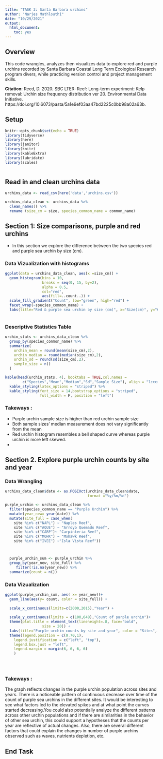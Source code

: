 ```yaml
---
title: "TASK 3: Santa Barbara urchins"
author: "Narjes Mathlouthi"
date: "10/29/2021"
output: 
  html_document: 
    toc: yes
---
```



## Overview

This code wrangles, analyzes then visualizes data to explore red and purple urchins recorded by Santa Barbara Coastal Long Term Ecological Research program divers, while practicing version control and project management skills.


**Citation**: Reed, D. 2020. SBC LTER: Reef: Long-term experiment: Kelp removal: Urchin size frequency distribution ver 20. Environmental Data Initiative. https://doi.org/10.6073/pasta/5a1e9ef03aa47bd2225c0bb98a02a63b. 


## Setup

```r
knitr::opts_chunk$set(echo = TRUE)
library(tidyverse)
library(here)
library(janitor)
library(knitr)
library(kableExtra)
library(lubridate)
library(scales)



```

## Read in and clean urchins data

```r

urchins_data <- read_csv(here('data','urchins.csv'))

urchins_data_clean <- urchins_data %>% 
  clean_names() %>% 
  rename (size_cm = size, species_common_name = common_name)


```

## Section 1: Size comparisons, purple and red urchins

- In this section we explore the difference between the two species red and purple sea urchin by size (cm).

### Data Vizualization with histograms

```r

ggplot(data = urchins_data_clean, aes(x =size_cm)) +
  geom_histogram(bins = 10,
                 breaks = seq(0, 15, by=2), 
                 alpha = 0.5,
                 col="red", 
                 aes(fill=..count..)) +
  scale_fill_gradient("Count", low="green", high="red") +
  facet_wrap(~species_common_name) +
  labs(title="Red & purple sea urchin by size (cm)", x="Size(cm)", y="Count")
  
```


### Descriptive Statistics Table

```r

urchin_stats <- urchins_data_clean %>% 
  group_by(species_common_name) %>% 
  summarize(
    urchin_mean = round(mean(size_cm),2),
    urchin_median = round(median(size_cm),2),
    urchin_sd = round(sd(size_cm),2),
    sample_size = n()
  )

kable(head(urchin_stats, 4), booktabs = TRUE,col.names = 
        c("Species","Mean","Median","Sd","Sample Size"), align = "lcccr", caption = "Table 1. Sea urchin statistics by size and specie") %>%
  kable_styling(latex_options = "striped") %>% 
  kable_styling(font_size = 14,bootstrap_options = "striped",
                full_width = F, position = "left")
```

### Takeways :

- Purple urchin sample size is higher than red urchin sample size
- Both sample sizes' median measurement does not vary significantly from the mean
- Red urchin histogram resembles a bell shaped curve whereas purple urchin is more  left skewed.
-

## Section 2. Explore purple urchin counts by site and year

### Data Wrangling

```r

urchins_data_clean$date <- as.POSIXct(urchins_data_clean$date, 
                                      format ="%y/%m/%d")

purple_urchin <- urchins_data_clean %>% 
  filter(species_common_name == "Purple Urchin") %>% 
  mutate(year_new= year(date)) %>% 
  mutate(site_full = case_when(
    site %in% c("NAPL") ~ "Naples Reef", 
    site %in% c("AQUE") ~ "Arroyo Quemado Reef",
    site %in% c("CARP")~ "Carpinteria Reef",
    site %in% c("MOHK") ~ "Mohawk Reef", 
    site %in% c("IVEE") ~"Isla Vista Reef"))



  purple_urchin_sum <- purple_urchin %>% 
  group_by(year_new, site_full) %>% 
     filter(!is.na(year_new)) %>% 
  summarize(count = n())

```

### Data Vizualization

```r



ggplot(purple_urchin_sum, aes( x= year_new))+
  geom_line(aes(y= count, color = site_full)) +
  
  scale_x_continuous(limits=c(2000,2015),"Year") +
  
  scale_y_continuous(limits = c(100,648),"Count of purple urchin")+
  theme(plot.title = element_text(lineheight=.8, face="bold",
                 size = 20)) +
  labs(title="Purple urchin counts by site and year", color = "Sites", subtitle = "Counts of purple urchins recorded at each site over time for the years included in the study")+
  theme(legend.position = c(0.70,1),
    legend.justification = c("left", "top"),
    legend.box.just = "left",
    legend.margin = margin(6, 6, 6, 6)
    )





```

### Takeways :

The graph reflects changes in the purple urchin population across sites and years. There is a noticeable pattern of continuous decrease over time of the count of purple sea urchins in the different sites. It would be interesting to see what factors led to the elevated spikes and at what point the curves started decreasing.You could also potentially analyze the different patterns across other urchin populations and if there are similarities in the behavior of other sea urchin, this could support a hypotheses that the counts per year are reflective of actual changes. Also, there are several different factors that could explain the changes in number of purple urchins observed such as waves, nutrients depletion, etc.


## End Task
